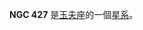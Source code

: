 {{NGCInfoBox|NGCID=NGC 427|發現者=約翰·弗里德里希·威廉·赫歇爾|發現日期=1834年9月25日|其他編號=ESO 412-14,MCG -5-4-7|曆元=J2000.0|赤經=1時12分19.2秒
|赤緯=-32°3'40"|星座=玉夫座|星體=星系|星等=14.2|表面亮度=13.5|藍等=15.1}}


'''NGC 427''' 是[[玉夫座|玉夫座]]的一個[[星系|星系]]。

{{NGCReference|427}}
{{Catalogs|NGC=427}}